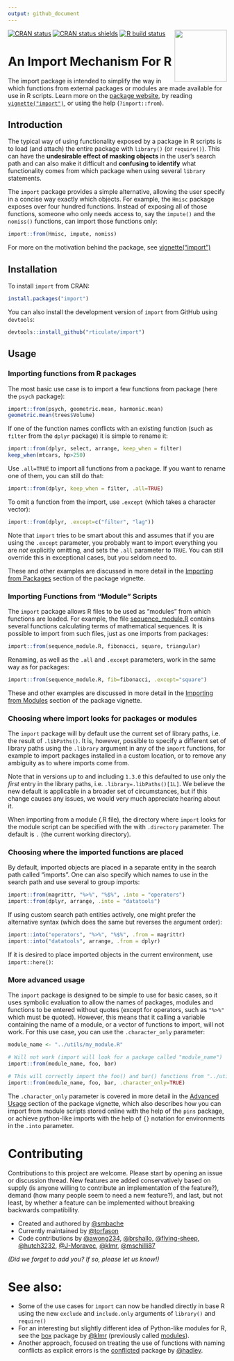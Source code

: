 ```yaml
---
output: github_document
---
```

<img src="https://import.rticulate.org/articles/import.png" align="right" alt="" width="120" />

<!-- badges: start -->
[![CRAN status](https://www.r-pkg.org/badges/version/import)](https://CRAN.R-project.org/package=import)
[![CRAN status shields](https://img.shields.io/badge/Git-`r desc::desc_get_version() `-success)](https://github.com/rticulate/import)
[![R build status](https://github.com/rticulate/import/workflows/R-CMD-check/badge.svg)](https://github.com/rticulate/import/actions)
<!-- badges: end -->

# An Import Mechanism For R

The import package is intended to simplify the way in which functions from external 
packages or modules are made available for use in R scripts. Learn more on 
the [package website](https://import.rticulate.org/), by reading
[`vignette("import")`](https://import.rticulate.org/articles/import.html),
or using the help (`?import::from`).

## Introduction

The typical way of using functionality exposed by a package in R scripts is to 
load (and attach) the entire package with `library()` (or `require()`). This can 
have the **undesirable effect of masking objects** in the user's search path 
and can also make it difficult and **confusing to identify** what functionality 
comes from which package when using several `library` statements.

The `import` package provides a simple alternative, allowing the user specify in
a concise way exactly which objects. For example, the `Hmisc` package exposes over
four hundred functions. Instead of exposing all of those functions, someone who only needs 
access to, say the `impute()` and the `nomiss()` functions, can import those functions only:

```R
import::from(Hmisc, impute, nomiss)
```

For more on the motivation behind the package, see 
[vignette("import")](https://import.rticulate.org/articles/import.html)


## Installation

To install `import` from CRAN:

```R
install.packages("import")
```

You can also install the development version of  `import` from GitHub using `devtools`:

```R
devtools::install_github("rticulate/import")
```

## Usage

### Importing functions from R packages

The most basic use case is to import a few functions from package 
(here the `psych` package):

```R
import::from(psych, geometric.mean, harmonic.mean)
geometric.mean(trees$Volume)
```

If one of the function names conflicts with an existing function (such as `filter` 
from the `dplyr` package) it is simple to rename it:

```R
import::from(dplyr, select, arrange, keep_when = filter)
keep_when(mtcars, hp>250)
```

Use `.all=TRUE` to import all functions from a package. If you want to rename one 
of them, you can still do that:

```R
import::from(dplyr, keep_when = filter, .all=TRUE)
```

To omit a function from the import, use `.except` (which takes a character vector): 
```R
import::from(dplyr, .except=c("filter", "lag"))
```

Note that `import` tries to be smart about this and assumes that if you are using the 
`.except` parameter, you probably want to import everything you are _not_ explicitly omitting,
and sets the `.all` parameter to `TRUE`. You can still override this in exceptional cases, 
but you seldom need to.

These and other examples are discussed in more detail in the 
[Importing from Packages](https://import.rticulate.org/articles/import.html#importing-from-packages) section of the
package vignette.

### Importing Functions from "Module" Scripts

The `import` package allows R files to be used as "modules" from which functions are loaded.
For example, the file 
[sequence_module.R](https://raw.githubusercontent.com/rticulate/import/master/man/examples/sequence_module.R) 
contains several functions calculating terms of mathematical sequences. It is 
possible to import from such files, just as one imports from packages:

```R
import::from(sequence_module.R, fibonacci, square, triangular)
```

Renaming, as well as the `.all` and `.except` parameters, work in the same way as for packages:

```R
import::from(sequence_module.R, fib=fibonacci, .except="square")
```

These and other examples are discussed in more detail in the 
[Importing from Modules](https://import.rticulate.org/articles/import.html#importing-functions-from-module-scripts) 
section of the package vignette.

### Choosing where import looks for packages or modules

The `import` package will by default use the current set of library paths, i.e.
the result of `.libPaths()`. It is, however, possible to specify a different set
of library paths using the `.library` argument in any of the `import` functions,
for example to import packages installed in a custom location, or to remove any
ambiguity as to where imports come from.

Note that in versions up to and including `1.3.0` this defaulted to use only the
*first* entry in the library paths, i.e. `.library=.libPaths()[1L]`. We believe
the new default is applicable in a broader set of circumstances, but if this
change causes any issues, we would very much appreciate hearing about it.

When importing from a module (.R file), the directory where `import` looks for
the module script can be specified with the with `.directory` parameter. 
The default is `.` (the current working directory).

### Choosing where the imported functions are placed

By default, imported objects are placed in a separate entity in the search 
path called "imports". One can also specify which names to use in the search 
path and use several to group imports:

```R
import::from(magrittr, "%>%", "%$%", .into = "operators") 
import::from(dplyr, arrange, .into = "datatools")
```

If using custom search path entities actively, one might prefer the 
alternative syntax (which does the same but reverses the argument order):

```R
import::into("operators", "%>%", "%$%", .from = magrittr)
import::into("datatools", arrange, .from = dplyr)
```
If it is desired to place imported objects in the current environment, 
use `import::here()`:

### More advanced usage

The `import` package is designed to be simple to use for basic cases, so it uses
symbolic evaluation to allow the names of packages, modules and functions to be
entered without quotes (except for operators, such as `"%>%"` which must be quoted).
However, this means that it calling a variable containing the name of a module, or a 
vector of functions to import, will not work. For this use case, you can use the
`.character_only` parameter:

```R
module_name <- "../utils/my_module.R"

# Will not work (import will look for a package called "module_name")
import::from(module_name, foo, bar)

# This will correctly import the foo() and bar() functions from "../utils/my_module.R"
import::from(module_name, foo, bar, .character_only=TRUE)
```

The `.character_only` parameter is covered in more detail in the 
[Advanced Usage](https://import.rticulate.org/articles/import.html#advanced-usage) section of the package vignette, 
which also describes how you can import from module scripts stored online with the
help of the `pins` package, or achieve python-like imports with the help of `{}` 
notation for environments in the `.into` parameter.

# Contributing

Contributions to this project are welcome. Please start by opening an issue or
discussion thread. New features are added conservatively based on supply (is
anyone willing to contribute an implementation of the feature?), demand (how many
people seem to need a new feature?), and last, but not least, by whether a
feature can be implemented without breaking backwards compatibility.

* Created and authored by [@smbache](https://github.com/smbache)
* Currently maintained by [@torfason](https://github.com/torfason)
* Code contributions by 
  [@awong234](https://github.com/awong234), 
  [@brshallo](https://github.com/brshallo), 
  [@flying-sheep](https://github.com/flying-sheep), 
  [@hutch3232](https://github.com/hutch3232),
  [@J-Moravec](https://github.com/J-Moravec), 
  [@klmr](https://github.com/klmr),
  [@mschilli87](https://github.com/mschilli87)
  
*(Did we forget to add you? If so, please let us know!)*

# See also:

* Some of the use cases for `import` can now be handled directly in base R using the
  new `exclude` and `include.only` arguments of `library()` and `require()`
* For an interesting but slightly different idea of Python-like modules for R, see the 
  [box](https://klmr.me/box/) package by [@klmr](https://github.com/klmr) (previously 
  called [modules](https://github.com/klmr/modules)).
* Another approach, focused on treating the use of functions with naming conflicts as
  explicit errors is the [conflicted](https://github.com/r-lib/conflicted) 
  package by [@hadley](https://github.com/hadley).
